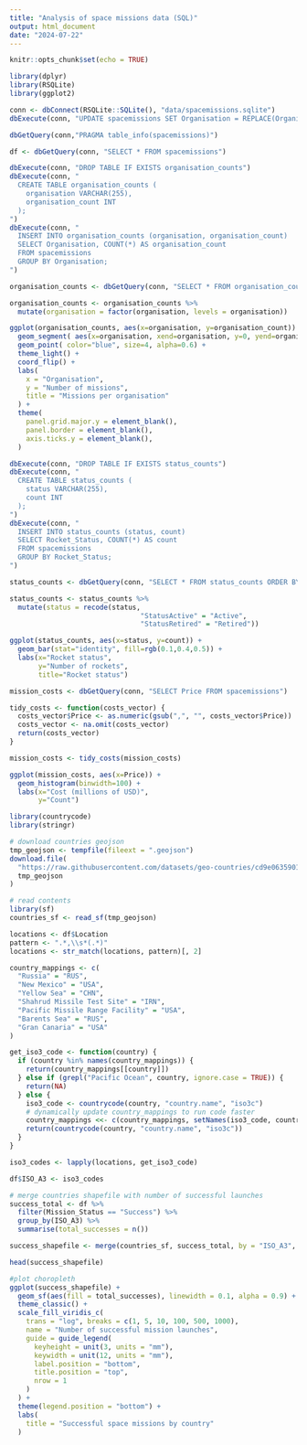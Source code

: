 ```yaml
---
title: "Analysis of space missions data (SQL)"
output: html_document
date: "2024-07-22"
---
```


```r
knitr::opts_chunk$set(echo = TRUE)
```

```r
library(dplyr)
library(RSQLite)
library(ggplot2)
```

```r
conn <- dbConnect(RSQLite::SQLite(), "data/spacemissions.sqlite")
dbExecute(conn, "UPDATE spacemissions SET Organisation = REPLACE(Organisation, 'Arm??e de l''Air', 'Armée de l''Air') WHERE Organisation LIKE '%Arm??e de l''Air%'")
```

```r
dbGetQuery(conn,"PRAGMA table_info(spacemissions)")
```

```r
df <- dbGetQuery(conn, "SELECT * FROM spacemissions")
```

```r
dbExecute(conn, "DROP TABLE IF EXISTS organisation_counts")
dbExecute(conn, "
  CREATE TABLE organisation_counts (
    organisation VARCHAR(255),
    organisation_count INT
  );
")
dbExecute(conn, "
  INSERT INTO organisation_counts (organisation, organisation_count)
  SELECT Organisation, COUNT(*) AS organisation_count
  FROM spacemissions
  GROUP BY Organisation;
")
```

```r
organisation_counts <- dbGetQuery(conn, "SELECT * FROM organisation_counts ORDER BY organisation_count ASC")

organisation_counts <- organisation_counts %>%
  mutate(organisation = factor(organisation, levels = organisation))

ggplot(organisation_counts, aes(x=organisation, y=organisation_count)) +
  geom_segment( aes(x=organisation, xend=organisation, y=0, yend=organisation_count), color="skyblue") +
  geom_point( color="blue", size=4, alpha=0.6) +
  theme_light() +
  coord_flip() +
  labs(
    x = "Organisation",
    y = "Number of missions",
    title = "Missions per organisation"
  ) +
  theme(
    panel.grid.major.y = element_blank(),
    panel.border = element_blank(),
    axis.ticks.y = element_blank(),
  )
```

```r
dbExecute(conn, "DROP TABLE IF EXISTS status_counts")
dbExecute(conn, "
  CREATE TABLE status_counts (
    status VARCHAR(255),
    count INT
  );
")
dbExecute(conn, "
  INSERT INTO status_counts (status, count)
  SELECT Rocket_Status, COUNT(*) AS count
  FROM spacemissions
  GROUP BY Rocket_Status;
")

status_counts <- dbGetQuery(conn, "SELECT * FROM status_counts ORDER BY count ASC")

status_counts <- status_counts %>%
  mutate(status = recode(status,
                                "StatusActive" = "Active",
                                "StatusRetired" = "Retired"))

ggplot(status_counts, aes(x=status, y=count)) + 
  geom_bar(stat="identity", fill=rgb(0.1,0.4,0.5)) +
  labs(x="Rocket status",
       y="Number of rockets",
       title="Rocket status")
```

```r
mission_costs <- dbGetQuery(conn, "SELECT Price FROM spacemissions")

tidy_costs <- function(costs_vector) {
  costs_vector$Price <- as.numeric(gsub(",", "", costs_vector$Price))
  costs_vector <- na.omit(costs_vector)
  return(costs_vector)
}

mission_costs <- tidy_costs(mission_costs)

ggplot(mission_costs, aes(x=Price)) +
  geom_histogram(binwidth=100) +
  labs(x="Cost (millions of USD)",
       y="Count")

```

```r
library(countrycode)
library(stringr)

# download countries geojson
tmp_geojson <- tempfile(fileext = ".geojson")
download.file(
  "https://raw.githubusercontent.com/datasets/geo-countries/cd9e0635901eac20294a57ee3b3ce0684d5e3f1a/data/countries.geojson",
  tmp_geojson
)

# read contents
library(sf)
countries_sf <- read_sf(tmp_geojson)
```

```r
locations <- df$Location
pattern <- ".*,\\s*(.*)"
locations <- str_match(locations, pattern)[, 2]

country_mappings <- c(
  "Russia" = "RUS",
  "New Mexico" = "USA",
  "Yellow Sea" = "CHN",
  "Shahrud Missile Test Site" = "IRN",
  "Pacific Missile Range Facility" = "USA",
  "Barents Sea" = "RUS",
  "Gran Canaria" = "USA"
)

get_iso3_code <- function(country) {
  if (country %in% names(country_mappings)) {
    return(country_mappings[[country]])
  } else if (grepl("Pacific Ocean", country, ignore.case = TRUE)) {
    return(NA)
  } else {
    iso3_code <- countrycode(country, "country.name", "iso3c")
    # dynamically update country_mappings to run code faster
    country_mappings <<- c(country_mappings, setNames(iso3_code, country))
    return(countrycode(country, "country.name", "iso3c"))
  }
}

iso3_codes <- lapply(locations, get_iso3_code)

df$ISO_A3 <- iso3_codes
```

```r
# merge countries shapefile with number of successful launches
success_total <- df %>%
  filter(Mission_Status == "Success") %>%
  group_by(ISO_A3) %>%
  summarise(total_successes = n())

success_shapefile <- merge(countries_sf, success_total, by = "ISO_A3", all.x = TRUE)

head(success_shapefile)

```

```r
#plot choropleth
ggplot(success_shapefile) +
  geom_sf(aes(fill = total_successes), linewidth = 0.1, alpha = 0.9) +
  theme_classic() +
  scale_fill_viridis_c(
    trans = "log", breaks = c(1, 5, 10, 100, 500, 1000),
    name = "Number of successful mission launches",
    guide = guide_legend(
      keyheight = unit(3, units = "mm"),
      keywidth = unit(12, units = "mm"),
      label.position = "bottom",
      title.position = "top",
      nrow = 1
    )
  ) +
  theme(legend.position = "bottom") +
  labs(
    title = "Successful space missions by country"
  )

```